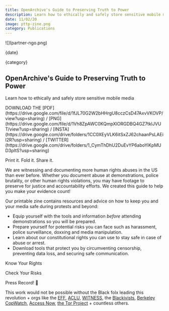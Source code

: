 ```yaml
---
title: OpenArchive's Guide to Preserving Truth to Power
description: Learn how to ethically and safely store sensitive mobile media
date: 11/02/20
image: pttp-zine.png
category: Publications
---
```



<ArticleHeaderSection>
![](partner-ngo.png)

{date}

{category}

## OpenArchive's Guide to Preserving Truth to Power

Learn how to ethically and safely store sensitive mobile media

</ArticleHeaderSection>

<ContentSection>
DOWNLOAD THE [PDF](https://drive.google.com/file/d/1fJL70G2W2bHHrgU8cczCsD47AxvVKOVP/view?usp=sharing) / [PNG](https://drive.google.com/file/d/1Vh8ZpAWC0KQmpXlORGDBQ4GZ7tklJVUT/view?usp=sharing) / [INSTA](https://drive.google.com/drive/folders/1CC0XEyVLK6itSxZJ62chaanPsLAEil2R?usp=sharing) / [TWITTER](https://drive.google.com/drive/folders/1_CymThDhU2DuEvYP6aboYiKpMUD3pItS?usp=sharing)

Print it. Fold it. Share it.

We are witnessing and documenting more human rights abuses in the US than ever before. Whether you document abuse at demonstrations, police brutality, or other human rights violations, you may have footage to preserve for justice and accountability efforts. We created this guide to help you make your evidence count!

Our printable zine contains resources and advice on how to keep you and your media safe during protests and beyond:

- Equip yourself with the tools and information _before_ attending demonstrations so you will be prepared.
- Prepare yourself for potential risks you can face such as harassment, police surveillance, doxxing and media manipulation.
- Learn about our constitutional rights you can use to stay safe in case of abuse or arrest.
- Download tools that protect you by circumventing censorship, preventing data loss, and securing safe communication.

Know Your Rights

Check Your Risks

Press Record! 📸

This work would not be possible without the Black folx leading this revolution + orgs like the [EFF](https://www.eff.org), [ACLU](https://www.aclu.org), [WITNESS](https://www.witness.org), the [Blackivists](https://www.theblackivists.com), [Berkeley CopWatch](https://www.berkeleycopwatch.org), [Access Now](https://www.accessnow.org), [the Tor Project](https://www.torproject.org) + countless others.

</ContentSection>
